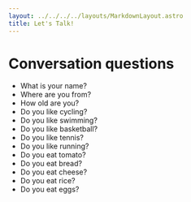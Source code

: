 ```yaml
---
layout: ../../../../layouts/MarkdownLayout.astro
title: Let's Talk!
---
```



<Breadcrumbs>
  <BreadcrumbsItem href="/beginner" label="Beginner" />
  <BreadcrumbsItem href="/beginner/week6" label="Week 6" />
  <BreadcrumbsItem currentPage={true} label="Speaking" />
</Breadcrumbs>

# Conversation questions

- What is your name?
- Where are you from?
- How old are you?
- Do you like cycling?
- Do you like swimming?
- Do you like basketball?
- Do you like tennis?
- Do you like running?
- Do you eat tomato?
- Do you eat bread?
- Do you eat cheese?
- Do you eat rice?
- Do you eat eggs?
